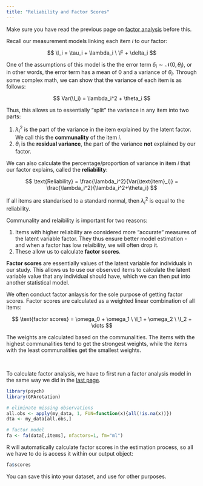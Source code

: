 ```yaml
---
title: "Reliability and Factor Scores"
---
```


::: small
Make sure you have read the previous page on [factor analysis](factor.qmd) before this.
:::

Recall our measurement models linking each item $i$ to our factor:

$$
\I_i = \tau_i + \lambda_i \ \F + \delta_i
$$

One of the assumptions of this model is the the error term $\delta_i \sim \mathcal N(0, \theta_i)$, or in other words, the error term has a mean of 0 and a variance of $\theta_i$. Through some complex math, we can show that the variance of each item is as follows:

$$
Var(\I_i) = \lambda_i^2 + \theta_i
$$

Thus, this allows us to essentially "split" the variance in any item into two parts:

1.  $\lambda_i^2$ is the part of the variance in the item explained by the latent factor. We call this the **communality** of the item $i$.
2.  $\theta_i$ is the **residual variance**, the part of the variance **not** explained by our factor.

We can also calculate the percentage/proportion of variance in item $i$ that our factor explains, called the **reliability**:

$$
\text{Reliability} = \frac{\lambda_i^2}{Var(\text{item}_i)} = \frac{\lambda_i^2}{\lambda_i^2+\theta_i}
$$

::: small
If all items are standarised to a standard normal, then $\lambda_i^2$ is equal to the reliability.
:::

Communality and relaibility is important for two reasons:

1.  Items with higher reliability are considered more "accurate" measures of the latent variable factor. They thus ensure better model estimation - and when a factor has low relaibility, we will often drop it.
2.  These allow us to calculate **factor scores**.

**Factor scores** are essentially values of the latent variable for individuals in our study. This allows us to use our observed items to calculate the latent variable value that any individual should have, which we can then put into another statistical model.

We often conduct factor anlaysis for the sole purpose of getting factor scores. Factor scores are calculated as a weighted linear combination of all items:

$$
\text{factor scores} = \omega_0 + \omega_1 \ \I_1 + \omega_2 \  \I_2 + \dots
$$

The weights are calculated based on the communalities. The items with the highest communalities tend to get the strongest weights, while the items with the least communalities get the smallest weights.

<br />

To calculate factor analysis, we have to first run a factor analysis model in the same way we did in the [last page](factor.qmd).

```r
library(psych)
library(GPArotation)

# eliminate missing observations
all.obs <- apply(my_data, 1, FUN=function(x){all(!is.na(x))})
dta <- my_data[all.obs,]

# factor model
fa <- fa(data[,items], nfactors=1, fm="ml")
```

R will automatically calculate factor scores in the estimation process, so all we have to do is access it within our output object:

```r
fa$scores
```

You can save this into your dataset, and use for other purposes.
